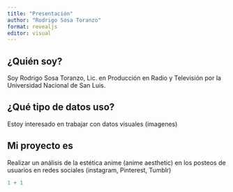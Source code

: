 ```yaml
---
title: "Presentación"
author: "Rodrigo Sosa Toranzo"
format: revealjs
editor: visual
---
```


## ¿Quién soy?

Soy Rodrigo Sosa Toranzo, Lic. en Producción en Radio y Televisión por la Universidad Nacional de San Luis.

## ¿Qué tipo de datos uso?

Estoy interesado en trabajar con datos visuales (imagenes)

## Mi proyecto es

Realizar un análisis de la estética anime (anime aesthetic) en los posteos de usuarios en redes sociales (instagram, Pinterest, Tumblr)

```r
1 + 1
```
